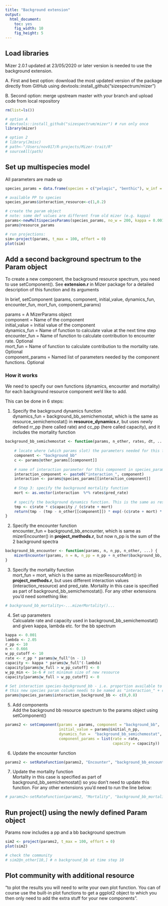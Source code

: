 ```yaml
---
title: "Background extension"
output:
  html_document:
    toc: yes
    fig_width: 10
    fig_height: 5
---
```


## Load libraries

Mizer 2.0.1 updated at 23/05/2020 or later version is needed to use the background extension. 

A. First and best option: download the most updated version of the package directly from GitHub using devtools::install_github("sizespectrum/mizer") 

B. Second option: merge upstream master with your branch and upload code from local repository 

```r

rm(list=ls())

# option A
# devtools::install_github("sizespectrum/mizer") # run only once
library(mizer)

# option 2 
# library(Jmisc)
# path<-"/Users/nov017/R-projects/Mizer-trait/R"
# sourceAll(path)

```

## Set up multispecies model

All parameters are made up

```r

species_params = data.frame(species = c("pelagic", "benthic"), w_inf = c(100, 200), k_vb =c(0.2, 0.2), w_min = c(0.001, 0.001))

# available PP to species 
species_params$interaction_resource<-c(1,0.2)

# create the param object
# note: some def values are different from old mizer (e.g. kappa)
params<-newMultispeciesParams(species_params, no_w = 200, kappa = 0.001)
params@resource_params

# run projections:
sim<-project(params, t_max = 100, effort = 0)
plot(sim)

```

## Add a second background spectrum to the Param object

To create a new component, the background resource spectrum, you need to use setComponent(). See **extension.r** in Mizer package for a detailed description of this function and its arguments 

In brief, setComponent (params, component, initial_value, dynamics_fun, encounter_fun, mort_fun, component_params)

params = A MizerParams object  
component = Name of the component  
initial_value = Initial value of the component  
dynamics_fun = Name of function to calculate value at the next time step  
encounter_fun = Name of function to calculate contribution to encounter rate. Optional  
mort_fun = Name of function to calculate contribution to the mortality rate. Optional  
component_params = Named list of parameters needed by the component functions. Optional    

### How it works 

We need to specify our own functions (dynamics, encounter and mortality) for each background resource component we'd like to add. 

This can be done in 6 steps:   

1. Specify the background dynamics function  
dynamics_fun = background_bb_semichemostat, which is the same as resource_semichemostat() in **resource_dynamics.r**, but uses newly defined rr_pp (here called rate) and cc_pp (here called capacity), and it includes the mortality function  

```r

background_bb_semichemostat <- function(params, n_other, rates, dt, ...) {
    
    # locate where (which params slot) the parameters needed for this function are stored 
    component <- "background_bb"
    c <- params@other_params[[component]] 
    
    # name of interaction parameter for this component in species_params
    interaction_component <- paste0("interaction_", component)
    interaction <- params@species_params[[interaction_component]]
    
    # Step 3: specify the background mortality function
    mort <- as.vector(interaction  %*% rates$pred_rate)
    
    # specify the background dynamics function. This is the same as resource_semichemostat() - see above
    tmp <- c$rate * c$capacity / (c$rate + mort) 
    return(tmp - (tmp - n_other[[component]]) * exp(-(c$rate + mort) * dt))
}

```

2. Specify the encounter function  
encounter_fun = background_bb_encounter, which is same as mizerEncounter() in **project_methods.r**, but now n_pp is the sum of the 2 background spectra  

```r

background_bb_encounter <- function(params, n, n_pp, n_other, ...) {
    mizerEncounter(params, n = n, n_pp = n_pp + n_other$background_bb, ...)
}

```

3. Specify the mortality function  
mort_fun = mort, which is the same as mizerResourceMort() in **project_methods.r**, but uses different interaction values (interaction_resource) and pred_rate. Mortality in this case is specified as part of background_bb_semichemostat(). For any other extensions you'd need something like: 

```r

# background_bb_mortality<-...mizerMortality()...

```

4. Set up parameters   
Calcualate rate and capacity used in background_bb_semichemostat() and given kappa, lambda etc. for the bb spectrum

```r

kappa <- 0.001 
lambda <- 2.05 
r_pp <- 10
n <- 0.666 
w_pp_cutoff <- 10
rate <- r_pp * params@w_full^(n - 1)
capacity <- kappa * params@w_full^(-lambda)
capacity[params@w_full > w_pp_cutoff] <- 0
w_pp_min <- 1e-6 # set minimum size of new resource 
capacity[params@w_full > w_pp_cutoff] <- 0

# Set interaction species-background_bb - i.e. proportion available to each species.  
# this new species param column needs to be named as "interaction_" + component name
params@species_params$interaction_background_bb <- c(0,0.8)

```

5. Add components   
Add the background bb resource spectrum to the params object using setComponent()

```r

params2 <- setComponent(params = params, component = "background_bb",
                        initial_value = params@initial_n_pp, 
                        dynamics_fun =  "background_bb_semichemostat",
                        component_params = list(rate = rate, 
                                                capacity = capacity))

```

6. Update the encounter function

```r

params2 <- setRateFunction(params2, "Encounter", "background_bb_encounter")

```

7. Update the mortality function   
Mortality in this case is specified as part of background_bb_semichemostat() so you don't need to update this function. For any other extensions you'd need to run the line below: 

```r

# params2<-setRateFunction(params2, "Mortality", "background_bb_mortality")

```

## Run project() using the newly defined Param object 

Params now includes a pp and a bb background spectrum 

```r

sim2 <- project(params2, t_max = 100, effort = 0) 
plot(sim2)

# check the community 
# sim2@n_other[10,] # n background_bb at time step 10 

```

## Plot community with additional resource

"to plot the results you will need to write your own plot function. You can of course use the built-in plot functions to get a ggplot2 object to which you then only need to add the extra stuff for your new components".
